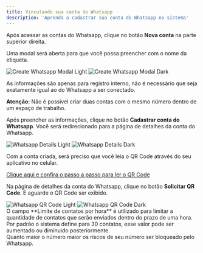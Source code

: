 ```yaml
---
title: Vinculando sua conta do Whatsapp
description: 'Aprenda a cadastrar sua conta do Whatsapp no sistema'
---
```


Após acessar as contas do Whatsapp, clique no botão **Nova conta** na parte superior direita.

Uma modal será aberta para que você possa preencher com o nome da etiqueta.
<Frame>
  <img
    className="block dark:hidden"
    src="/images/providers/whatsapp/whatsapp-create-modal-light.png"
    alt="Create Whatsapp Modal Light"
  />
  <img
    className="hidden dark:block"
    src="/images/providers/whatsapp/whatsapp-create-modal-dark.png"
    alt="Create Whatsapp Modal Dark"
  />
</Frame>

<Note>As informações são apenas para registro interno, não é necessário que seja exatamente igual ao do Whatsapp a ser conectado.</Note>

<Warning>**Atenção:** Não é possível criar duas contas com o mesmo número dentro de um espaço de trabalho.</Warning>

Após preencher as informações, clique no botão **Cadastrar conta do Whatsapp**.
Você será redirecionado para a página de detalhes da conta do Whatsapp.

<Frame>
  <img
    className="block dark:hidden"
    src="/images/providers/whatsapp/whatsapp-details-light.png"
    alt="Whatsapp Details Light"
  />
  <img
    className="hidden dark:block"
    src="/images/providers/whatsapp/whatsapp-details-dark.png"
    alt="Whatsapp Details Dark"
  />
</Frame>

Com a conta criada, será preciso que você leia o QR Code através do seu aplicativo no celular.

[Clique aqui e confira o passo a passo para ler o QR Code](https://faq.whatsapp.com/1079327266110265)

Na página de detalhes da conta do Whatsapp, clique no botão **Solicitar QR Code**. E aguarde o QR Code ser exibido.

<Frame>
  <img
    className="block dark:hidden"
    src="/images/providers/whatsapp/whatsapp-qrcode-light.png"
    alt="Whatsapp QR Code Light"
  />
  <img
    className="hidden dark:block"
    src="/images/providers/whatsapp/whatsapp-qrcode-dark.png"
    alt="Whatsapp QR Code Dark"
  />
</Frame>
<br/>
<Tip>O campo **Limite de contatos por hora** é utilizado para limitar a quantidade de contatos que serão enviados dentro do prazo de uma hora. Por padrão o sistema define para 30 contatos, esse valor pode ser aumentado ou diminuido posteriormente.<br/>Quanto maior o número maior os riscos de seu número ser bloqueado pelo Whatsapp.</Tip>